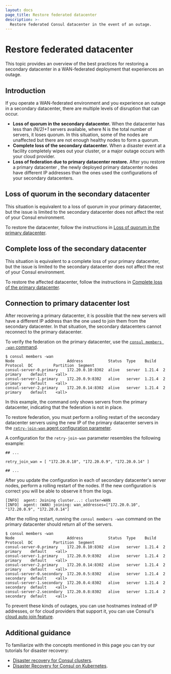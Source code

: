 ```yaml
---
layout: docs
page_title: Restore federated datacenter
description: >-
  Restore federated Consul datacenter in the event of an outage.
---
```


# Restore federated datacenter

This topic provides an overview of the best practices for restoring a secondary datacenter in a WAN-federated deployment that experiences an outage.

## Introduction

If you operate a WAN-federated environment and you experience an outage in a secondary datacenter, there are multiple levels of disruption that can occur.

- **Loss of quorum in the secondary datacenter.** When the datacenter has less than *(N/2)+1* servers available, where N is the total number of servers, it loses quorum. In this situation, some of the nodes are unaffected but there are not enough healthy nodes to form a quorum.
- **Complete loss of the secondary datacenter.** When a disaster event at a facility completely wipes out your cluster, or a major outage occurs with your cloud provider.
- **Loss of federation due to primary datacenter restore.** After you restore a primary datacenter , the newly deployed primary datacenter nodes have different IP addresses than the ones used the configurations of your secondary datacenters.

## Loss of quorum in the secondary datacenter

This situation is equivalent to a loss of quorum in your primary datacenter, but the issue is limited to the secondary datacenter does not affect the rest of your Consul environment.

To restore the datacenter, follow the instructions in [Loss of quorum in the primary datacenter](/consul/docs/manage/disaster-recovery/restore-primary#loss-of-quorum-in-the-primary-datacenter).

## Complete loss of the secondary datacenter

This situation is equivalent to a complete loss of your primary datacenter, but the issue is limited to the secondary datacenter does not affect the rest of your Consul environment.

To restore the affected datacenter, follow the instructions in [Complete loss of the primary datacenter](/consul/docs/manage/disaster-recovery/restore-primary#complete-loss-of-the-primary-datacenter).

## Connection to primary datacenter lost

After recovering a primary datacenter, it is possible that the new servers will have a different IP address than the one used to join them from the secondary datacenter. In that situation, the secondary datacenters cannot reconnect to the primary datacenter.

To verify the federation on the primary datacenter, use the [`consul members -wan` command](/consul/commands/members).

```shell-session
$ consul members -wan
Node                       Address           Status  Type    Build   Protocol  DC         Partition  Segment
consul-server-0.primary    172.20.0.10:8302  alive   server  1.21.4  2         primary    default    <all>
consul-server-1.primary    172.20.0.9:8302   alive   server  1.21.4  2         primary    default    <all>
consul-server-2.primary    172.20.0.14:8302  alive   server  1.21.4  2         primary    default    <all>
```

In this example, the command only shows servers from the primary datacenter, indicating that the federation is not in place.

To restore federation, you must perform a rolling restart of the secondary datacenter servers using the new IP of the primary datacenter servers in the [`retry-join-wan` agent configuration parameter](/consul/docs/reference/agent/configuration-file/join#_retry_join_wan).

A configuration for the `retry-join-wan` parameter resembles the following example:

<CodeBlockConfig hideClipboard>

```hcl
## ...

retry_join_wan = [ "172.20.0.10", "172.20.0.9", "172.20.0.14" ]

## ...
```

</CodeBlockConfig>

After you update the configuration in each of secondary datacenter's server nodes, perform a rolling restart of the nodes. If the new configuration is correct you will be able to observe it from the logs.

<CodeBlockConfig hideClipboard>

```log
[INFO]  agent: Joining cluster...: cluster=WAN
[INFO]  agent: (WAN) joining: wan_addresses=["172.20.0.10", "172.20.0.9", "172.20.0.14"]
```

</CodeBlockConfig>

After the rolling restart, running the `consul members -wan` command on the primary datacenter should return all of the servers.

```shell-session
$ consul members -wan
Node                       Address           Status  Type    Build   Protocol  DC         Partition  Segment
consul-server-0.primary    172.20.0.10:8302  alive   server  1.21.4  2         primary    default    <all>
consul-server-1.primary    172.20.0.9:8302   alive   server  1.21.4  2         primary    default    <all>
consul-server-2.primary    172.20.0.14:8302  alive   server  1.21.4  2         primary    default    <all>
consul-server-0.secondary  172.20.0.5:8302   alive   server  1.21.4  2         secondary  default    <all>
consul-server-1.secondary  172.20.0.4:8302   alive   server  1.21.4  2         secondary  default    <all>
consul-server-2.secondary  172.20.0.8:8302   alive   server  1.21.4  2         secondary  default    <all>
```

To prevent these kinds of outages, you can use hostnames instead of IP addresses, or for cloud providers that support it, you can use Consul's [cloud auto join feature](/consul/docs/deploy/server/cloud-auto-join).


## Additional guidance

To familiarize with the concepts mentioned in this page you can try our tutorials for disaster recovery:

- [Disaster recovery for Consul clusters](/consul/tutorials/operate-consul/recovery-outage).
- [Disaster Recovery for Consul on Kubernetes](/consul/tutorials/production-kubernetes/kubernetes-disaster-recovery).